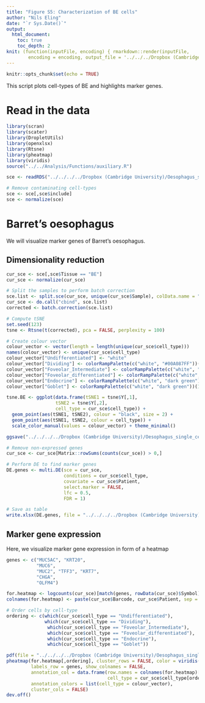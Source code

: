```yaml
---
title: "Figure S5: Characterization of BE cells"
author: "Nils Eling"
date: "`r Sys.Date()`"
output: 
  html_document:
    toc: true
    toc_depth: 2
knit: (function(inputFile, encoding) { rmarkdown::render(inputFile, 
        encoding = encoding, output_file = '../../../Dropbox (Cambridge University)/Oesophagus_single_cell/Results/Figures/Fig_S5.html') })
---
```


```r
knitr::opts_chunk$set(echo = TRUE)
```

This script plots cell-types of BE and highlights marker genes.

# Read in the data

```r
library(scran)
library(scater)
library(DropletUtils)
library(openxlsx)
library(Rtsne)
library(pheatmap)
library(viridis)
source("../../Analysis/Functions/auxiliary.R")

sce <- readRDS("../../../../Dropbox (Cambridge University)/Oesophagus_single_cell/All_corrected_sce.rds")

# Remove contaminating cell-types
sce <- sce[,sce$include]
sce <- normalize(sce)
```

# Barret's oesophagus

We will visualize marker genes of Barret's oesophagus.

## Dimensionality reduction

```r
cur_sce <- sce[,sce$Tissue == "BE"]
cur_sce <- normalize(cur_sce)

# Split the samples to perform batch correction
sce.list <- split.sce(cur_sce, unique(cur_sce$Sample), colData.name = "Sample")
cur_sce <- do.call("cbind", sce.list)
corrected <- batch.correction(sce.list)

# Compute tSNE
set.seed(123)
tsne <- Rtsne(t(corrected), pca = FALSE, perplexity = 100)

# Create colour vector
colour_vector <- vector(length = length(unique(cur_sce$cell_type)))
names(colour_vector) <- unique(cur_sce$cell_type)
colour_vector["Undifferentiated"] <- "white"
colour_vector["Dividing"] <- colorRampPalette(c("white", "#00A087FF"))(10)[2]
colour_vector["Foveolar_Intermediate"] <- colorRampPalette(c("white", "#00A087FF"))(10)[4]
colour_vector["Foveolar_differentiated"] <- colorRampPalette(c("white", "#00A087FF"))(10)[6]
colour_vector["Endocrine"] <- colorRampPalette(c("white", "dark green"))(10)[5]
colour_vector["Goblet"] <- colorRampPalette(c("white", "dark green"))(10)[10]

tsne.BE <- ggplot(data.frame(tSNE1 = tsne$Y[,1],
                  tSNE2 = tsne$Y[,2],
                  cell_type = cur_sce$cell_type)) + 
  geom_point(aes(tSNE1, tSNE2), colour = "black", size = 2) +
  geom_point(aes(tSNE1, tSNE2, colour = cell_type)) +
  scale_color_manual(values = colour_vector) + theme_minimal()

ggsave("../../../../Dropbox (Cambridge University)/Oesophagus_single_cell/Results/Figures/Supplementary_figures/Figure_S5/BE_tsne.pdf", tsne.BE, width = 6, height = 5)
```

```r
# Remove non-expressed genes
cur_sce <- cur_sce[Matrix::rowSums(counts(cur_sce)) > 0,]

# Perform DE to find marker genes
DE.genes <- multi.DE(sce = cur_sce, 
                     conditions = cur_sce$cell_type,
                     covariate = cur_sce$Patient,
                     select.marker = FALSE,
                     lfc = 0.5,
                     FDR = 1)

# Save as table
write.xlsx(DE.genes, file = "../../../../Dropbox (Cambridge University)/Origin_of_BE_draft/Figures/Supplemental_tables/Table_S6.xlsx")
```

## Marker gene expression

Here, we visualize marker gene expression in form of a heatmap

```r
genes <- c("MUC5AC", "KRT20", 
           "MUC6", 
           "MUC2", "TFF3", "KRT7",
           "CHGA", 
           "OLFM4")

for.heatmap <- logcounts(cur_sce)[match(genes, rowData(cur_sce)$Symbol),]
colnames(for.heatmap) <- paste(cur_sce$Barcode, cur_sce$Patient, sep = "_")

# Order cells by cell-type
ordering <- c(which(cur_sce$cell_type == "Undifferentiated"),
              which(cur_sce$cell_type == "Dividing"),
               which(cur_sce$cell_type == "Foveolar_Intermediate"),
               which(cur_sce$cell_type == "Foveolar_differentiated"),
               which(cur_sce$cell_type == "Endocrine"),
               which(cur_sce$cell_type == "Goblet"))

pdf(file = "../../../../Dropbox (Cambridge University)/Oesophagus_single_cell/Results/Figures/Supplementary_figures/Figure_S5/BE_heatmap.pdf", height = 7, width = 7)
pheatmap(for.heatmap[,ordering], cluster_rows = FALSE, color = viridis(100), 
         labels_row = genes, show_colnames = FALSE,
         annotation_col = data.frame(row.names = colnames(for.heatmap)[ordering],
                                     cell_type = cur_sce$cell_type[ordering]), 
         annotation_colors = list(cell_type = colour_vector),
         cluster_cols = FALSE)
dev.off()
```